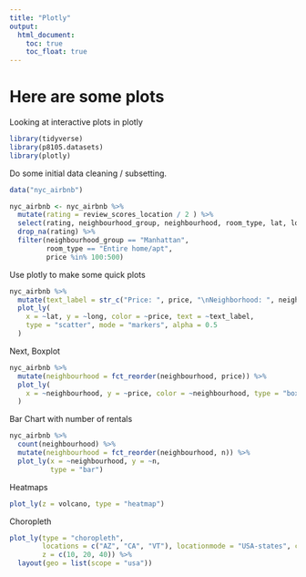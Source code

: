 ```yaml
---
title: "Plotly"
output: 
  html_document:
    toc: true
    toc_float: true
---
```


# Here are some plots

Looking at interactive plots in plotly

```r

library(tidyverse)
library(p8105.datasets)
library(plotly)

```

Do some initial data cleaning / subsetting. 

```r

data("nyc_airbnb")

nyc_airbnb <- nyc_airbnb %>% 
  mutate(rating = review_scores_location / 2 ) %>% 
  select(rating, neighbourhood_group, neighbourhood, room_type, lat, long, price) %>% 
  drop_na(rating) %>% 
  filter(neighbourhood_group == "Manhattan", 
         room_type == "Entire home/apt", 
         price %in% 100:500)

```

Use plotly to make some quick plots 

```r

nyc_airbnb %>% 
  mutate(text_label = str_c("Price: ", price, "\nNeighborhood: ", neighbourhood)) %>% 
  plot_ly(
    x = ~lat, y = ~long, color = ~price, text = ~text_label, 
    type = "scatter", mode = "markers", alpha = 0.5
  )

```


Next, Boxplot

```r

nyc_airbnb %>% 
  mutate(neighbourhood = fct_reorder(neighbourhood, price)) %>% 
  plot_ly(
    x = ~neighbourhood, y = ~price, color = ~neighbourhood, type = "box", colors = "viridis"
  )

```

Bar Chart with number of rentals 

```r

nyc_airbnb %>% 
  count(neighbourhood) %>% 
  mutate(neighbourhood = fct_reorder(neighbourhood, n)) %>% 
  plot_ly(x = ~neighbourhood, y = ~n, 
          type = "bar")

```

Heatmaps

```r

plot_ly(z = volcano, type = "heatmap")

```

Choropleth

```r

plot_ly(type = "choropleth", 
        locations = c("AZ", "CA", "VT"), locationmode = "USA-states", colorscale = "Viridis", 
        z = c(10, 20, 40)) %>% 
  layout(geo = list(scope = "usa"))

```

